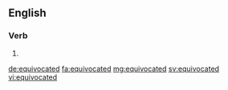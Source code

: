 ==English==

===Verb===
{{head|en|verb form}}

# {{en-past of|equivocate}}

[[de:equivocated]]
[[fa:equivocated]]
[[mg:equivocated]]
[[sv:equivocated]]
[[vi:equivocated]]